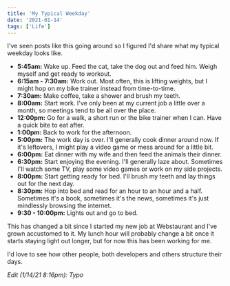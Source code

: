 ```yaml
---
title: 'My Typical Weekday'
date: '2021-01-14'
tags: ['Life']
---
```


I've seen posts like this going around so I figured I'd share what my typical weekday looks like.

-   **5:45am:** Wake up. Feed the cat, take the dog out and feed him. Weigh myself and get ready to workout.
-   **6:15am - 7:30am:** Work out. Most often, this is lifting weights, but I might hop on my bike trainer instead from time-to-time.
-   **7:30am:** Make coffee, take a shower and brush my teeth.
-   **8:00am:** Start work. I've only been at my current job a little over a month, so meetings tend to be all over the place.
-   **12:00pm:** Go for a walk, a short run or the bike trainer when I can. Have a quick bite to eat after.
-   **1:00pm:** Back to work for the afternoon.
-   **5:00pm:** The work day is over. I'll generally cook dinner around now. If it's leftovers, I might play a video game or mess around for a little bit.
-   **6:00pm:** Eat dinner with my wife and then feed the animals their dinner.
-   **6:30pm:** Start enjoying the evening. I'll generally laze about. Sometimes I'll watch some TV, play some video games or work on my side projects.
-   **8:00pm:** Start getting ready for bed. I'll brush my teeth and lay things out for the next day.
-   **8:30pm:** Hop into bed and read for an hour to an hour and a half. Sometimes it's a book, sometimes it's the news, sometimes it's just mindlessly browsing the internet.
-   **9:30 - 10:00pm:** Lights out and go to bed.

This has changed a bit since I started my new job at Webstaurant and I've grown accustomed to it. My lunch hour will probably change a bit once it starts staying light out longer, but for now this has been working for me.

I'd love to see how other people, both developers and others structure their days.

_Edit (1/14/21 8:16pm): Typo_
